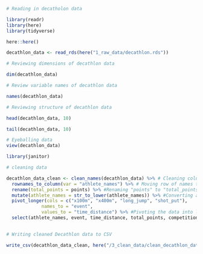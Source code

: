 
```r

# Reading in decatholon data

library(readr)
library(here)
library(tidyverse)

here::here()

decathlon_data <- read_rds(here("1_raw_data/decathlon.rds"))


```


```r

# Reviewing dimensions of decathlon data

dim(decathlon_data)

```

```r
# Review variable names of decathlon data

names(decathlon_data)
```

```r
# Reviewing structure of decathlon data

head(decathlon_data, 10)
```

```r
tail(decathlon_data, 10)
```

```r
# Eyeballing data
view(decathlon_data)
```

```r
library(janitor)

# cleaning data

decathlon_data_clean <- clean_names(decathlon_data) %>% # Cleaning column names
  rownames_to_column(var = "athlete_names") %>% # Moving row of names to a seperate column called "athlete_names"
  rename(total_points = points) %>% #Renaming "points" to "total_points"
  mutate(athlete_names = str_to_lower(athlete_names)) %>% #Converting all names to lowercase
  pivot_longer(cols = c("x100m", "x400m", "long_jump", "shot_put"),
             names_to = "event",
             values_to = "time_distance") %>% #Pivoting the data into long format
  select(athlete_names, event, time_distance, total_points, competition) #Selecting only the rows necessary for the analysis questions in 1.1.2
  
```

```r
# Writing cleaned Decathlon data to CSV

write_csv(decathlon_data_clean, here("/3_clean_data/clean_decathlon_data.csv"))
```



